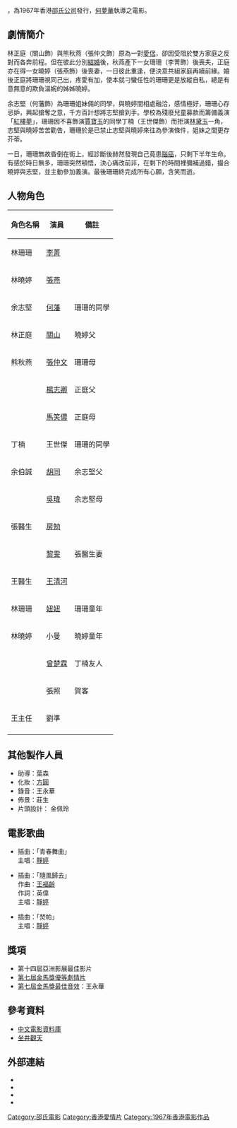 {{Infobox Film
| name               = 珊珊
| original_name      = ''{{lang|en|Susanna}}''
| image              = Shan Shan movie poster 1967.jpg
| caption            = 
| director           = [[何夢華|何夢華]]
| producer           = [[邵逸夫|邵逸夫]]
| writer             = [[鄒琪|鄒琪]]
| starring           = [[李菁_(電影演員)|李菁]] <br> [[何藩|何藩]] <br> [[張燕_(演員)|張燕]]
| music              = [[王福齡|王福齡]]
| cinematography     = [[林國翔|林國翔]]
| editing            = [[姜興隆|姜興隆]]
| production_company = [[邵氏公司|邵氏兄弟（香港）有限公司]]
| distributor        = [[邵氏公司|邵氏兄弟（香港）有限公司]]
| released           = {{HKG-1959}}：{{film date|1967|10|16}}
| runtime            = 102分鐘
| country            = {{英屬香港電影}}
| language           = 華語
| budget             = 
| gross              = 
| preceded_by        = 
| followed_by        = 
| website            = 
| amg_id             = 
| imdb_id            = tt0062258
| cn_name            = 
| hk_name            = 
| tw_name            = 
}}

{{engname|《珊珊》|''Susanna''}}，為1967年香港[[邵氏公司|邵氏公司]]發行，[[何夢華|何夢華]]執導之電影。

== 劇情簡介 ==

林正庭（關山飾）與熊秋燕（張仲文飾）原為一對[[愛侶|愛侶]]，卻因受阻於雙方家庭之反對而各奔前程。但在彼此分別[[結婚|結婚]]後，秋燕產下一女珊珊（李菁飾）後喪夫，正庭亦在得一女曉婷（張燕飾）後喪妻，一日彼此重逢，便決意共組家庭再續前緣。婚後正庭將珊珊視同己出，疼愛有加，使本就刁蠻任性的珊珊更是放縱自私，總是有意無意的欺負溫婉的姊姊曉婷。

余志堅（何藩飾）為珊珊姐妹倆的同學，與曉婷間相處融洽，感情極好，珊珊心存忌妒，興起搶奪之意，千方百計想將志堅搶到手。學校為殘廢兒童募款而籌備義演「[[紅樓夢|紅樓夢]]」，珊珊因不喜飾演[[賈寶玉|賈寶玉]]的同學丁楠（王世傑飾）而拒演[[林黛玉|林黛玉]]一角，志堅與曉婷苦苦勸告，珊珊於是已禁止志堅與曉婷來往為參演條件，姐妹之間更存芥蒂。

一日，珊珊無故昏倒在街上，經診斷後赫然發現自己竟患[[腦癌|腦癌]]，只剩下半年生命。有感於時日無多，珊珊突然頓悟，決心痛改前非，在剩下的時間裡彌補過錯，撮合曉婷與志堅，並主動參加義演。最後珊珊終完成所有心願，含笑而逝。

== 人物角色 ==
{| class="wikitable" 
|- 
! 角色名稱 || 演員 || 備註
|- 
| 林珊珊 || [[李菁_(電影演員)|李菁]] ||
|-
| 林曉婷 || [[張燕_(演員)|張燕]] ||
|-
| 余志堅 || [[何藩|何藩]] || 珊珊的同學
|-
| 林正庭 || [[關山_(演員)|關山]] || 曉婷父
|-
| 熊秋燕 || [[張仲文|張仲文]] || 珊珊母
|-
| || [[楊志卿|楊志卿]] || 正庭父
|-
| || [[馬笑儂|馬笑儂]] || 正庭母
|-
| 丁楠 || 王世傑 || 珊珊的同學
|-
| 余伯誠 || [[胡同_(演員)|胡同]] || 余志堅父
|-
| || [[吳瑋|吳瑋]] || 余志堅母
|-
| 張醫生 || [[房勉|房勉]]
|-
| || [[黎雯|黎雯]] || 張醫生妻
|-
| 王醫生 || [[王清河|王清河]] ||
|-
| 林珊珊|| [[郭佑華|妞妞]] || 珊珊童年
|-
| 林曉婷 || 小曼 || 曉婷童年
|-
| || [[曾楚霖|曾楚霖]] || 丁楠友人
|-
| || 張照 || 賀客
|-
| 王主任 || 劉準 ||
|-
|}

== 其他製作人員 ==
*助導：葉森
*化妝：[[方圓_(化妝師)|方圓]]
*錄音：王永華
*佈景：莊生
*片頭設計： 金佩玲

== 電影歌曲 ==
*插曲：「青春舞曲」<br> 主唱：[[靜婷|靜婷]]

*插曲：「隨風歸去」 <br> 作曲：[[王福齡|王福齡]] <br> 作詞：英偉 <br> 主唱：[[靜婷|靜婷]]

*插曲：「焚帕」 <br> 主唱：[[靜婷|靜婷]]

== 獎項 ==
*第十四屆亞洲影展最佳影片
*[[金馬獎獎項列表#最佳劇情片|第七屆金馬獎優等劇情片]]
*[[金馬獎獎項列表#最佳音效|第七屆金馬獎最佳音效]]：王永華

==參考資料==
* [http://www.dianying.com/ft/title/ss-1967 中文電影資料庫] {{Wayback|url=http://www.dianying.com/ft/title/ss-1967 |date=20131219025216 }}
* [http://www.ikikyou2724.acsite.org/blog/report/movie/susanna-1967/ 坐井觀天] {{Wayback|url=http://www.ikikyou2724.acsite.org/blog/report/movie/susanna-1967/ |date=20131219040704 }}

==外部連結==
*{{hkmdb title|4749}}
*{{douban}}
*{{Mtime|35564}}
*{{imdb title|0062258}}


[[Category:邵氏電影|Category:邵氏電影]]
[[Category:香港愛情片|Category:香港愛情片]]
[[Category:1967年香港電影作品|Category:1967年香港電影作品]]